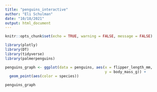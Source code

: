 ```yaml
---
title: "penguins_interactive"
author: "Eli Schulman"
date: "10/18/2021"
output: html_document
---
```


```r
knitr::opts_chunk$set(echo = TRUE, warning = FALSE, message = FALSE)

library(plotly)
library(DT)
library(tidyverse)
library(palmerpenguins)

```

```r
penguins_graph <- ggplot(data = penguins, aes(x = flipper_length_mm,
                                              y = body_mass_g)) +
  geom_point(aes(color = species))

penguins_graph
```

